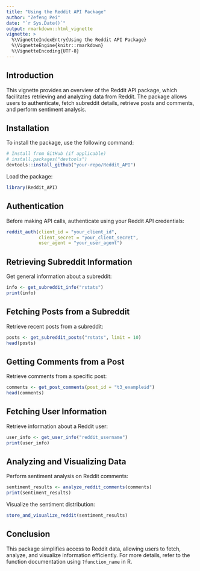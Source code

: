 ```yaml
---
title: "Using the Reddit API Package"
author: "Zefeng Pei"
date: "`r Sys.Date()`"
output: rmarkdown::html_vignette
vignette: >
  %\VignetteIndexEntry{Using the Reddit API Package}
  %\VignetteEngine{knitr::rmarkdown}
  %\VignetteEncoding{UTF-8}
---
```


## Introduction

This vignette provides an overview of the Reddit API package, which facilitates retrieving and analyzing data from Reddit. The package allows users to authenticate, fetch subreddit details, retrieve posts and comments, and perform sentiment analysis.

## Installation

To install the package, use the following command:

```r
# Install from GitHub (if applicable)
# install.packages("devtools")
devtools::install_github("your-repo/Reddit_API")
```

Load the package:

```r
library(Reddit_API)
```

## Authentication

Before making API calls, authenticate using your Reddit API credentials:

```r
reddit_auth(client_id = "your_client_id",
            client_secret = "your_client_secret",
            user_agent = "your_user_agent")
```

## Retrieving Subreddit Information

Get general information about a subreddit:

```r
info <- get_subreddit_info("rstats")
print(info)
```

## Fetching Posts from a Subreddit

Retrieve recent posts from a subreddit:

```r
posts <- get_subreddit_posts("rstats", limit = 10)
head(posts)
```

## Getting Comments from a Post

Retrieve comments from a specific post:

```r
comments <- get_post_comments(post_id = "t3_exampleid")
head(comments)
```

## Fetching User Information

Retrieve information about a Reddit user:

```r
user_info <- get_user_info("reddit_username")
print(user_info)
```

## Analyzing and Visualizing Data

Perform sentiment analysis on Reddit comments:

```r
sentiment_results <- analyze_reddit_comments(comments)
print(sentiment_results)
```

Visualize the sentiment distribution:

```r
store_and_visualize_reddit(sentiment_results)
```

## Conclusion

This package simplifies access to Reddit data, allowing users to fetch, analyze, and visualize information efficiently. For more details, refer to the function documentation using `?function_name` in R.

